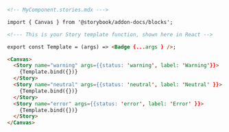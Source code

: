 ```md
<!-- MyComponent.stories.mdx --->

import { Canvas } from '@storybook/addon-docs/blocks';

<!--- This is your Story template function, shown here in React -->

export const Template = (args) => <Badge {...args } />;

<Canvas>
  <Story name="warning" args={{status: 'warning', label: 'Warning'}}>
    {Template.bind({})}
  </Story>
  <Story name="neutral" args={{status: 'neutral', label: 'Neutral' }}>
    {Template.bind({})}
  </Story>
  <Story name="error" args={{status: 'error', label: 'Error' }}>
    {Template.bind({})}
  </Story>
</Canvas>
```
